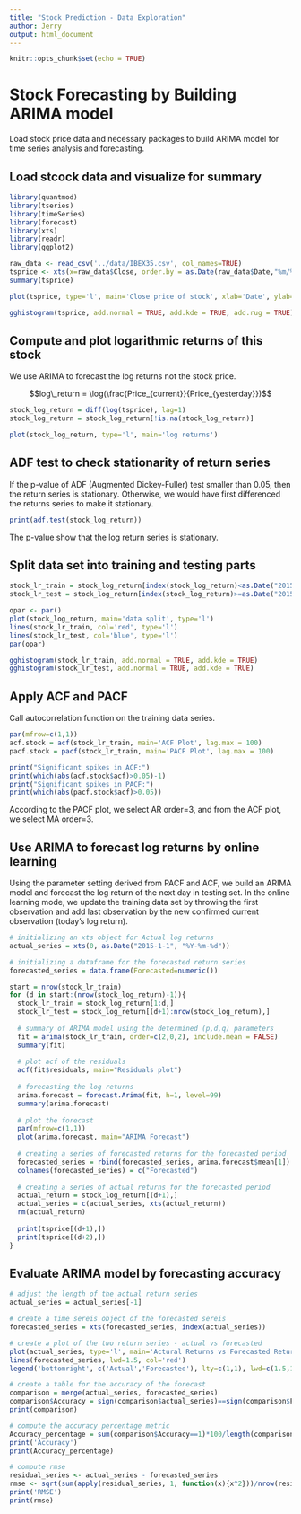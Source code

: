 ```yaml
---
title: "Stock Prediction - Data Exploration"
author: Jerry
output: html_document
---
```


```r
knitr::opts_chunk$set(echo = TRUE)
```

#  Stock Forecasting by Building ARIMA model

Load stock price data and necessary packages to build ARIMA model for time series analysis and forecasting.

## Load stcock data and visualize for summary

```r
library(quantmod)
library(tseries)
library(timeSeries)
library(forecast)
library(xts)
library(readr)
library(ggplot2)

raw_data <- read_csv('../data/IBEX35.csv', col_names=TRUE)
tsprice <- xts(x=raw_data$Close, order.by = as.Date(raw_data$Date,"%m/%d/%y"), frequency = 255)
summary(tsprice)

plot(tsprice, type='l', main='Close price of stock', xlab='Date', ylab='Close Price')

gghistogram(tsprice, add.normal = TRUE, add.kde = TRUE, add.rug = TRUE)
```


## Compute and plot logarithmic returns of this stock

We use ARIMA to forecast the log returns not the stock price.

$$log\_return = \log(\frac{Price_{current}}{Price_{yesterday}})$$

```r
stock_log_return = diff(log(tsprice), lag=1)
stock_log_return = stock_log_return[!is.na(stock_log_return)]

plot(stock_log_return, type='l', main='log returns')
```
## ADF test to check stationarity of return series

If the p-value of ADF (Augmented Dickey-Fuller) test smaller than 0.05, then the return series is stationary. Otherwise, we would have first differenced the returns series to make it stationary.
```r
print(adf.test(stock_log_return))
```
The p-value show that the log return series is stationary.

## Split data set into training and testing parts

```r
stock_lr_train = stock_log_return[index(stock_log_return)<as.Date("2015-01-01")]
stock_lr_test = stock_log_return[index(stock_log_return)>=as.Date("2015-01-01")]

opar <- par()
plot(stock_log_return, main='data split', type='l')
lines(stock_lr_train, col='red', type='l')
lines(stock_lr_test, col='blue', type='l')
par(opar)

gghistogram(stock_lr_train, add.normal = TRUE, add.kde = TRUE)
gghistogram(stock_lr_test, add.normal = TRUE, add.kde = TRUE)
```

## Apply ACF and PACF

Call autocorrelation function on the training data series.

```r
par(mfrow=c(1,1))
acf.stock = acf(stock_lr_train, main='ACF Plot', lag.max = 100)
pacf.stock = pacf(stock_lr_train, main='PACF Plot', lag.max = 100)

print("Significant spikes in ACF:") 
print(which(abs(acf.stock$acf)>0.05)-1)
print("Significant spikes in PACF:") 
print(which(abs(pacf.stock$acf)>0.05))
```

According to the PACF plot, we select AR order=3, and from the ACF plot, we select MA order=3.

## Use ARIMA to forecast log returns by online learning

Using the parameter setting derived from PACF and ACF, we build an ARIMA model and forecast the log return of the next day in testing set. In the online learning mode, we update the training data set by throwing the first observation and add last observation by the new confirmed current observation (today's log return).

```r
# initializing an xts object for Actual log returns 
actual_series = xts(0, as.Date("2015-1-1", "%Y-%m-%d"))

# initializing a dataframe for the forecasted return series
forecasted_series = data.frame(Forecasted=numeric())

start = nrow(stock_lr_train)
for (d in start:(nrow(stock_log_return)-1)){
  stock_lr_train = stock_log_return[1:d,]
  stock_lr_test = stock_log_return[(d+1):nrow(stock_log_return),]
  
  # summary of ARIMA model using the determined (p,d,q) parameters
  fit = arima(stock_lr_train, order=c(2,0,2), include.mean = FALSE)
  summary(fit)
  
  # plot acf of the residuals
  acf(fit$residuals, main="Residuals plot")
  
  # forecasting the log returns
  arima.forecast = forecast.Arima(fit, h=1, level=99)
  summary(arima.forecast)
  
  # plot the forecast
  par(mfrow=c(1,1))
  plot(arima.forecast, main="ARIMA Forecast")
  
  # creating a series of forecasted returns for the forecasted period
  forecasted_series = rbind(forecasted_series, arima.forecast$mean[1])
  colnames(forecasted_series) = c("Forecasted")
  
  # creating a series of actual returns for the forecasted period
  actual_return = stock_log_return[(d+1),]
  actual_series = c(actual_series, xts(actual_return))
  rm(actual_return)
  
  print(tsprice[(d+1),])
  print(tsprice[(d+2),])
}
```


## Evaluate ARIMA model by forecasting accuracy

```r
# adjust the length of the actual return series
actual_series = actual_series[-1]

# create a time sereis object of the forecasted sereis 
forecasted_series = xts(forecasted_series, index(actual_series))

# create a plot of the two return series - actual vs forecasted
plot(actual_series, type='l', main='Actural Returns vs Forecasted Returns')
lines(forecasted_series, lwd=1.5, col='red')
legend('bottomright', c('Actual','Forecasted'), lty=c(1,1), lwd=c(1.5,1.5), col=c('black', 'red'))

# create a table for the accuracy of the forecast
comparison = merge(actual_series, forecasted_series)
comparison$Accuracy = sign(comparison$actual_series)==sign(comparison$Forecasted)
print(comparison)

# compute the accuracy percentage metric
Accuracy_percentage = sum(comparison$Accuracy==1)*100/length(comparison$Accuracy)
print('Accuracy')
print(Accuracy_percentage)

# compute rmse
residual_series <- actual_series - forecasted_series
rmse <- sqrt(sum(apply(residual_series, 1, function(x){x^2}))/nrow(residual_series))
print('RMSE')
print(rmse)
```

